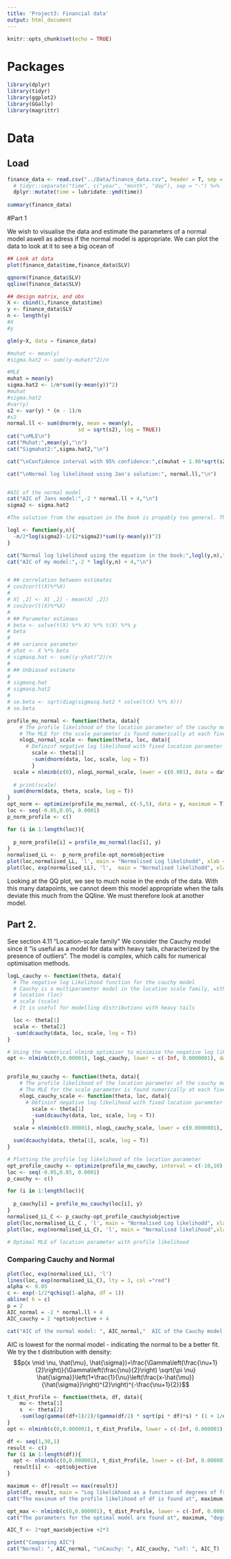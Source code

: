 ```yaml
---
title: 'Project3: Financial data'
output: html_document
---
```


```r
knitr::opts_chunk$set(echo = TRUE)
```

# Packages

```r
library(dplyr)
library(tidyr)
library(ggplot2)
library(GGally)
library(magrittr)
```


# Data

## Load
```r
finance_data <- read.csv("../Data/finance_data.csv", header = T, sep = ";") %>% 
  # tidyr::separate("time", c("year", "month", "day"), sep = "-") %>% 
  dplyr::mutate(time = lubridate::ymd(time)) 
  
summary(finance_data)

```

#Part 1

We wish to visualise the data and estimate the parameters of a normal model aswell as adress if the normal model is appropriate. We can plot the data to look at it to see a big ocean of
```r
## Look at data
plot(finance_data$time,finance_data$SLV)

qqnorm(finance_data$SLV)
qqline(finance_data$SLV)

## design matrix, and obs
X <- cbind(1,finance_data$time)
y <- finance_data$SLV
n <- length(y)
#X
#y

glm(y~X, data = finance_data)

#muhat <- mean(y)
#sigma.hat2 <- sum((y-muhat)^2)/n

#MLE
muhat = mean(y)
sigma.hat2 <- 1/n*sum((y-mean(y))^2)
#muhat
#sigma.hat2
#var(y)
s2 <- var(y) * (n - 1)/n 
#s2
normal.ll <- sum(dnorm(y, mean = mean(y),
                       sd = sqrt(s2), log = TRUE))
cat("\nMLE\n")
cat("Muhat:",mean(y),"\n")
cat("Sigmahat2:",sigma.hat2,"\n")

cat("\nConfidence interval with 95% confidence:",c(muhat + 1.96*sqrt(s2)/sqrt(n),muhat - 1.96*sqrt(s2)/sqrt(n)),"\n")

cat("\nNormal log likelihood using Jan's solution:", normal.ll,"\n")


#AIC of the normal model
cat("AIC of Jans model:",-2 * normal.ll + 4,"\n")
sigma2 <- sigma.hat2

#The solution from the equation in the book is propably too general. The solution provided by Jan in his examples prints the same AIC when computed as using R's normal "gml" function, which makes us belive that we will have to fit the normal model using the dnorm instead of trying to write out the equation from the book. (pg. 90)

logl <- function(y,n){
  -n/2*log(sigma2)-1/(2*sigma2)*sum((y-mean(y))^2)
}

cat("Normal log likelihood using the equation in the book:",logl(y,n),"\n")
cat("AIC of my model:",-2 * logl(y,n) + 4,"\n")


# ## correlation between estimates
# cov2cor(t(X)%*%X)
# 
# X[ ,2] <- X[ ,2] - mean(X[ ,2])
# cov2cor(t(X)%*%X)
# 
# ## Parameter estimaes
# beta <- solve(t(X) %*% X) %*% t(X) %*% y
# beta
# 
# ## variance parameter
# yhat <- X %*% beta
# sigmasq.hat <- sum((y-yhat)^2)/n
# 
# ## Unbiased estimate
# 
# sigmasq.hat
# sigmasq.hat2
# 
# se.beta <- sqrt(diag(sigmasq.hat2 * solve(t(X) %*% X)))
# se.beta
```
```r
profile_mu_normal <- function(theta, data){
    # The profile likelihood of the location parameter of the cauchy model.
    # The MLE for the scale parameter is found numerically at each fixed value of the location parameter using nlminb
    nlogL_normal_scale <- function(theta, loc, data){
      # Defininf negative log likelihood with fixed location parameter
        scale <- theta[1]
        -sum(dnorm(data, loc, scale, log = T))
        }
  scale = nlminb(c(0), nlogL_normal_scale, lower = c(0.001), data = data, loc = theta[1])$par
  
  # print(scale)
  sum(dnorm(data, theta, scale, log = T))
}
opt_norm <- optimize(profile_mu_normal, c(-5,5), data = y, maximum = T)
loc <- seq(-0.05,0.05, 0.0001)
p_norm_profile <- c()

for (i in 1:length(loc)){
  
  p_norm_profile[i] = profile_mu_normal(loc[i], y)
}
normalised_LL <-  p_norm_profile-opt_norm$objective
plot(loc,normalised_LL, 'l', main = "Normalised Log likelihodd", xlab = "Location parameter", ylab = "Log likelihodd")
plot(loc, exp(normalised_LL), 'l',  main = "Normalised likelihodd", xlab = "Location parameter", ylab = "Likelihodd")
```

Looking at the QQ plot, we see to much noise in the ends of the data. With this many datapoints, we cannot deem this model appropriate when the tails deviate this much from the QQline. We must therefore look at another model.

## Part 2. 

See section 4.11 "Location-scale family"
We consider the Cauchy model since it "is useful as a model for data with heavy tails, characterized by the presence of outliers".
The model is complex, which calls for numerical optimisation methods.
```r
logL_cauchy <- function(theta, data){
  # The negative log Likelihood function for the cauchy model
  # Cauchy is a multiparameter model in the location scale family, with 2 parameters:
  # location (loc)
  # scale (scale)
  # It is useful for modelling distributions with heavy tails

  loc <- theta[1]
  scale <- theta[2]
  -sum(dcauchy(data, loc, scale, log = T))
}

# Using the numerical nlminb optimizer to minimise the negative log likelihood function
opt <- nlminb(c(0,0.00001), logL_cauchy, lower = c(-Inf, 0.0000001), data = y)


profile_mu_cauchy <- function(theta, data){
    # The profile likelihood of the location parameter of the cauchy model.
    # The MLE for the scale parameter is found numerically at each fixed value of the location parameter using nlminb
    nlogL_cauchy_scale <- function(theta, loc, data){
      # Defininf negative log likelihood with fixed location parameter
        scale <- theta[1]
        -sum(dcauchy(data, loc, scale, log = T))
        }
  scale = nlminb(c(0.00001), nlogL_cauchy_scale, lower = c(0.0000001), data = data, loc = theta[1])$par

  sum(dcauchy(data, theta[1], scale, log = T))
}

# Plotting the profile log likelihood of the location parameter
opt_profile_cauchy <- optimize(profile_mu_cauchy, interval = c(-10,10), data = y, maximum = T)
loc <- seq(-0.05,0.05, 0.0001)
p_cauchy <- c()

for (i in 1:length(loc)){
  
  p_cauchy[i] = profile_mu_cauchy(loc[i], y)
}
normalised_LL_C <- p_cauchy-opt_profile_cauchy$objective 
plot(loc,normalised_LL_C , 'l', main = "Normalised Log likelihodd", xlab = "Location parameter", ylab = "Log likelihodd")
plot(loc, exp(normalised_LL_C), 'l', main = "Normalised likelihood",xlab = "Location parameter", ylab = "Likelihodd")

# Optimal MLE of location parameter with profile likelihood

```

### Comparing Cauchy and Normal

```r
plot(loc, exp(normalised_LL), 'l')
lines(loc, exp(normalised_LL_C), lty = 3, col ="red")
alpha <- 0.05
c <- exp(-1/2*qchisq(1-alpha, df = 1))
abline( h = c)
p = 2
AIC_normal = -2 * normal.ll + 4
AIC_cauchy = 2 *opt$objective + 4

cat("AIC of the normal model: ", AIC_normal,"  AIC of the Cauchy model: ", AIC_cauchy)
```
AIC is lowest for the normal model - indicating the normal to be a better fit. 
We try the t distribution with density:
$$p(x \mid \nu, \hat{\mu}, \hat{\sigma})=\frac{\Gamma\left(\frac{\nu+1}{2}\right)}{\Gamma\left(\frac{\nu}{2}\right) \sqrt{\pi \nu} \hat{\sigma}}\left(1+\frac{1}{\nu}\left(\frac{x-\hat{\mu}}{\hat{\sigma}}\right)^{2}\right)^{-\frac{\nu+1}{2}}$$
```r
t_dist_Profile <- function(theta, df, data){
    mu <- theta[1]
    s  <- theta[2]
    -sum(log(gamma((df+1)/2)/(gamma(df/2) * sqrt(pi * df)*s) * (1 + 1/df*(((data-mu)/s)^2))^(-(df+1)/2)))
}
opt <- nlminb(c(0,0.000001), t_dist_Profile, lower = c(-Inf, 0.000001), data = y, df = 4)

df <- seq(1,30,1)
result <- c()
for (i in 1:length(df)){
  opt <- nlminb(c(0,0.000001), t_dist_Profile, lower = c(-Inf, 0.000001), data = y, df = i)
  result[i] <- -opt$objective
}

maximum <- df[result == max(result)]
plot(df, result, main = "Log likelikhood as a function of degrees of freedom", xlab = "Degrees of freedom", ylab = "Log likelihood")
cat("The maximum of the profile likelihood of df is found at", maximum, "degrees of freedom")

opt_max <- nlminb(c(0,0.000001), t_dist_Profile, lower = c(-Inf, 0.000001), data = y, df = maximum)
cat("The parameters for the optimal model are found at", maximum, "degrees of freedom - mu = ", opt_max$par[1], "sigma = ", opt_max$par[2])

AIC_T <- 2*opt_max$objective +2*3

print("Comparing AIC")
cat("Normal: ", AIC_normal, "\nCauchy: ", AIC_cauchy, "\nT: ", AIC_T)
```


